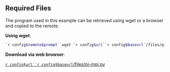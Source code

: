 ::: prereq

## Required Files

The program used in this example can be retrieved using wget or a browser and copied to the remote.

**Using wget**: 
```bash
`r config$remote$prompt` wget `r config$url``r config$baseurl`/files/pi-mpi.py
```

**Download via web browser**:

[`r config$url``r config$baseurl`/files/pi-mpi.py](`r config$url``r config$baseurl`/files/pi-mpi.py)

:::